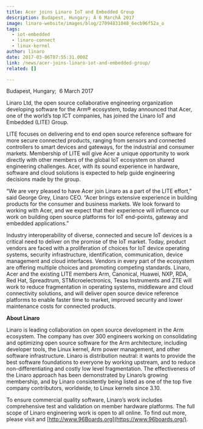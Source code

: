 ```yaml
---
title: Acer joins Linaro IoT and Embedded Group
description: Budapest, Hungary; Â 6 MarchÂ 2017
image: linaro-website/images/blog/27094831048_6ecb96f52a_o
tags:
  - iot-embedded
  - linaro-connect
  - linux-kernel
author: linaro
date: 2017-03-06T07:55:31.000Z
link: /news/acer-joins-linaro-iot-and-embedded-group/
related: []

---
```


Budapest, Hungary;  6 March 2017

Linaro Ltd, the open source collaborative engineering organization developing software for the Arm® ecosystem, today announced that Acer, one of the world’s top ICT companies, has joined the Linaro IoT and Embedded (LITE) Group.

LITE focuses on delivering end to end open source reference software for more secure connected products, ranging from sensors and connected controllers to smart devices and gateways, for the industrial and consumer markets. Membership of LITE will give Acer a unique opportunity to work directly with other members of the global IoT ecosystem on shared engineering challenges. Acer, with its sound experience in hardware, software and cloud solutions is expected to help guide engineering decisions made by the group.

“We are very pleased to have Acer join Linaro as a part of the LITE effort,” said George Grey, Linaro CEO. “Acer brings extensive experience in building products for the consumer and business markets. We look forward to working with Acer, and we expect that their experience will influence our work on building open source platforms for IoT end-points, gateway and embedded applications.”

Industry interoperability of diverse, connected and secure IoT devices is a critical need to deliver on the promise of the IoT market. Today, product vendors are faced with a proliferation of choices for IoT device operating systems, security infrastructure, identification, communication, device management and cloud interfaces. Vendors in every part of the ecosystem are offering multiple choices and promoting competing standards. Linaro, Acer and the existing LITE members Arm, Canonical, Huawei, NXP, RDA, Red Hat, Spreadtrum, STMicroelectronics, Texas Instruments and ZTE will work to reduce fragmentation in operating systems, middleware and cloud connectivity solutions, and will deliver open source device reference platforms to enable faster time to market, improved security and lower maintenance costs for connected products.

**About Linaro**

Linaro is leading collaboration on open source development in the Arm ecosystem. The company has over 300 engineers working on consolidating and optimizing open source software for the Arm architecture, including developer tools, the Linux kernel, Arm power management, and other software infrastructure. Linaro is distribution neutral: it wants to provide the best software foundations to everyone by working upstream, and to reduce non-differentiating and costly low level fragmentation. The effectiveness of the Linaro approach has been demonstrated by Linaro’s growing membership, and by Linaro consistently being listed as one of the top five company contributors, worldwide, to Linux kernels since 3.10.

To ensure commercial quality software, Linaro’s work includes comprehensive test and validation on member hardware platforms. The full scope of Linaro engineering work is open to all online. To find out more, please visit []() and [http://www.96Boards.org](https://www.96boards.org/).
